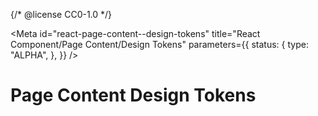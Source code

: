 {/* @license CC0-1.0 */}


<Meta
  id="react-page-content--design-tokens"
  title="React Component/Page Content/Design Tokens"
  parameters={{
    status: {
      type: "ALPHA",
    },
  }}
/>

# Page Content Design Tokens

<ComponentTokensSection tokens={tokens} definition={tokensDefinition} component="utrecht-page-content" />
